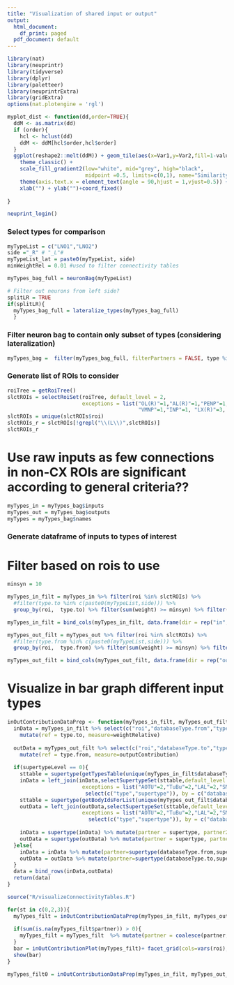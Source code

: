```yaml
---
title: "Visualization of shared input or output"
output:
  html_document:
    df_print: paged
  pdf_document: default
---
```


```r
library(nat)
library(neuprintr)
library(tidyverse)
library(dplyr)
library(paletteer)
library(neuprintrExtra)
library(gridExtra)
options(nat.plotengine = 'rgl')

```

```r

myplot_dist <- function(dd,order=TRUE){
  ddM <- as.matrix(dd)
  if (order){
    hcl <- hclust(dd)
    ddM <- ddM[hcl$order,hcl$order]
  }
  ggplot(reshape2::melt(ddM)) + geom_tile(aes(x=Var1,y=Var2,fill=1-value)) +
    theme_classic() +
    scale_fill_gradient2(low="white", mid="grey", high="black", 
                         midpoint =0.5, limits=c(0,1), name="Similarity") +
    theme(axis.text.x = element_text(angle = 90,hjust = 1,vjust=0.5)) + 
    xlab("") + ylab("")+coord_fixed() 
  
}
```

```r
neuprint_login()
```

### Select types for comparison
```r
myTypeList = c("LNO1","LNO2")
side ="_R" # "_L"#
myTypeList_lat = paste0(myTypeList, side)
minWeightRel = 0.01 #used to filter connectivity tables
```

```r
myTypes_bag_full = neuronBag(myTypeList)

# Filter out neurons from left side?
splitLR = TRUE
if(splitLR){
  myTypes_bag_full = lateralize_types(myTypes_bag_full)
  }
```

### Filter neuron bag to contain only subset of types (considering lateralization)
```r
myTypes_bag =  filter(myTypes_bag_full, filterPartners = FALSE, type %in% myTypeList_lat)
```

### Generate list of ROIs to consider
```r
roiTree = getRoiTree()
slctROIs = selectRoiSet(roiTree, default_level = 2, 
                        exceptions = list("OL(R)"=1,"AL(R)"=1,"PENP"=1,"AL(L)"=1,"MB(+ACA)(R)"=1,"MB(L)"=1,
                                          "VMNP"=1,"INP"=1, "LX(R)"=3, "LX(L)"=3), exceptionLevelMatch = 1)
slctROIs = unique(slctROIs$roi)
slctROIs_r = slctROIs[!grepl("\\(L\\)",slctROIs)]
slctROIs_r
```

# Use raw inputs as few connections in non-CX ROIs are significant according to general criteria??
```r
myTypes_in = myTypes_bag$inputs
myTypes_out = myTypes_bag$outputs
myTypes = myTypes_bag$names
```


### Generate dataframe of inputs to types of interest
# Filter based on rois to use
```r
minsyn = 10

myTypes_in_filt = myTypes_in %>% filter(roi %in% slctROIs) %>%
  #filter(type.to %in% c(paste0(myTypeList,side))) %>%
  group_by(roi,  type.to) %>% filter(sum(weight) >= minsyn) %>% filter(weightRelative >= minWeightRel)

myTypes_in_filt = bind_cols(myTypes_in_filt, data.frame(dir = rep("in", length(myTypes_in_filt$roi))))

myTypes_out_filt = myTypes_out %>% filter(roi %in% slctROIs) %>%
  #filter(type.from %in% c(paste0(myTypeList,side))) %>%
  group_by(roi,  type.from) %>% filter(sum(weight) >= minsyn) %>% filter(outputContribution >= minWeightRel)

myTypes_out_filt = bind_cols(myTypes_out_filt, data.frame(dir = rep("out", length(myTypes_out_filt$roi))))
```

# Visualize in bar graph different input types
```r
inOutContributionDataPrep <- function(myTypes_in_filt, myTypes_out_filt,  supertypeLevel){
  inData = myTypes_in_filt %>% select(c("roi","databaseType.from","type.from", "type.to", "weightRelative","outputContribution", "dir")) %>% 
    mutate(ref = type.to, measure=weightRelative)
  
  outData = myTypes_out_filt %>% select(c("roi","databaseType.to","type.from", "type.to","weightRelative", "outputContribution", "dir")) %>% 
    mutate(ref = type.from, measure=outputContribution)
  
  if(supertypeLevel == 0){
    sttable = supertype(getTypesTable(unique(myTypes_in_filt$databaseType.from)))
    inData = left_join(inData,selectSupertypeSet(sttable,default_level = 3,
                        exceptions = list("AOTU"=2,"TuBu"=2,"LAL"=2,"SMP"=2,"MBON"=2, "LNO"=2,"ER"=2, "ExR"=2),exceptionLevelMatch = 2) %>% 
                         select(c("type","supertype")), by = c("databaseType.from" = "type"))
    sttable = supertype(getBodyIdsForList(unique(myTypes_out_filt$databaseType.to)) %>% mutate(databaseType=type))
    outData = left_join(outData,selectSupertypeSet(sttable,default_level = 3,
                        exceptions = list("AOTU"=2,"TuBu"=2,"LAL"=2,"SMP"=2,"MBON"=2, "LNO"=2,"ER"=2, "ExR"=2),exceptionLevelMatch = 2) %>%
                          select(c("type","supertype")), by = c("databaseType.to" = "type")) 
    
    inData = supertype(inData) %>% mutate(partner = supertype, partner2=supertype2.from)
    outData = supertype(outData) %>% mutate(partner = supertype, partner2=supertype2.to)
  }else{
    inData = inData %>% mutate(partner=supertype(databaseType.from,supertypeLevel))
    outData = outData %>% mutate(partner=supertype(databaseType.to,supertypeLevel))
  }
  data = bind_rows(inData,outData)
  return(data)
}
```


```r
source("R/visualizeConnectivityTables.R")

for(st in c(0,2,3)){
  myTypes_filt = inOutContributionDataPrep(myTypes_in_filt, myTypes_out_filt,  st) %>% filter(roi %in% slctROIs_r)
  
  if(sum(is.na(myTypes_filt$partner)) > 0){
    myTypes_filt = myTypes_filt  %>% mutate(partner = coalesce(partner, "Other"))
  }
  bar = inOutContributionPlot(myTypes_filt)+ facet_grid(cols=vars(roi), rows=vars(dir), scales="free_x", space = "free")
  show(bar)
}

```

```r
myTypes_filt0 = inOutContributionDataPrep(myTypes_in_filt, myTypes_out_filt,  0)
```
